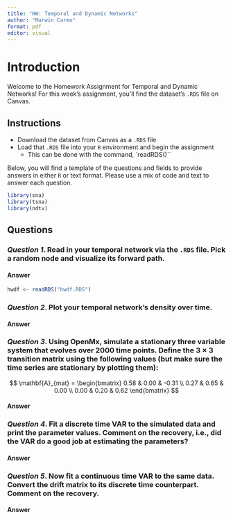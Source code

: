 ```yaml
---
title: "HW: Temporal and Dynamic Networks"
author: "Marwin Carmo"
format: pdf
editor: visual
---
```


# Introduction

Welcome to the Homework Assignment for Temporal and Dynamic Networks! For this week's assignment, you'll find the dataset's `.RDS` file on Canvas.

## Instructions

-   Download the dataset from Canvas as a `.RDS` file
-   Load that `.RDS` file into your `R` environment and begin the assignment
    -   This can be done with the command, \`readRDS()\`\`

Below, you will find a template of the questions and fields to provide answers in either `R` or text format. Please use a mix of code and text to answer each question.

```r
library(sna)
library(tsna)
library(ndtv)
```

## Questions

### ***Question 1***. Read in your temporal network via the `.RDS` file. Pick a random node and visualize its forward path.

#### Answer

```r
hwdf <- readRDS("hwdf.RDS")


```


### ***Question 2***. Plot your temporal network's density over time.

#### Answer

### ***Question 3***. Using OpenMx, simulate a stationary three variable system that evolves over 2000 time points. Define the $3\times 3$ transition matrix using the following values (but make sure the time series are stationary by plotting them):

$$
\mathbf{A}_{mat} = 
\begin{bmatrix}
  0.58 & 0.00 & -0.31 \\
  0.27 & 0.65 & 0.00 \\
  0.00 & 0.20 & 0.62
\end{bmatrix}
$$

#### Answer

### ***Question 4***. Fit a discrete time VAR to the simulated data and print the parameter values. Comment on the recovery, i.e., did the VAR do a good job at estimating the parameters?

#### Answer

### ***Question 5***. Now fit a continuous time VAR to the same data. Convert the drift matrix to its discrete time counterpart. Comment on the recovery.

#### Answer
